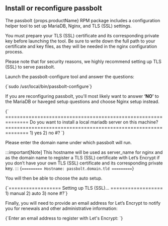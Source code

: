 
<HTTPSWarning />
<LetsEncryptWarning />
<SubDirectoryWarning />
<ACMEWarning />

## Install or reconfigure passbolt

The passbolt {props.productName} RPM package includes a configuration helper tool to set up MariaDB, Nginx, and TLS (SSL) settings.

You must prepare your TLS (SSL) certificate and its corresponding private key before launching the tool. Be sure to write down the full path to your certificate and key files, as they will be needed in the nginx configuration process.

Please note that for security reasons, we highly recommend setting up TLS (SSL) to serve passbolt.

Launch the passbolt-configure tool and answer the questions:

<CodeBlock>
    {`sudo /usr/local/bin/passbolt-configure`}
</CodeBlock>

If you are reconfiguring passbolt, you'll most likely want to answer **‘NO’** to the MariaDB or haveged setup questions and choose Nginx setup instead.

<CodeBlock>
    {`
==============================================================
Do you want to install a local mariadb server on this machine?
==============================================================
1) yes
2) no
#? `}
</CodeBlock>

Please enter the domain name under which passbolt will run.

:::important[Note]
This hostname will be used as server_name for nginx and as the domain name to register a TLS (SSL) certificate with Let’s Encrypt if you don’t have your own TLS (SSL) certificate and its corresponding private key.
:::
<CodeBlock>
    {`=========
Hostname: passbolt.domain.tld
=========`}
</CodeBlock>

You will then be able to choose the auto setup.

<CodeBlock>
    {`==================
Setting up TLS (SSL)...
==================
1) manual
2) auto
3) none
#?`}
</CodeBlock>

Finally, you will need to provide an email address for Let’s Encrypt to notify you for renewals and other administrative information:

<CodeBlock>
    {`Enter an email address to register with Let's Encrypt: `}
</CodeBlock>